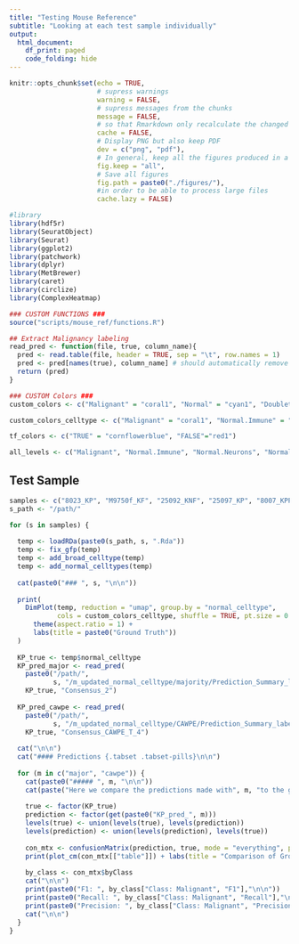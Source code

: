 ```yaml
---
title: "Testing Mouse Reference"
subtitle: "Looking at each test sample individually"
output:
  html_document:
    df_print: paged
    code_folding: hide
---
```

```r
knitr::opts_chunk$set(echo = TRUE, 
                      # supress warnings
                      warning = FALSE, 
                      # supress messages from the chunks
                      message = FALSE,
                      # so that Rmarkdown only recalculate the changed chunks
                      cache = FALSE,
                      # Display PNG but also keep PDF 
                      dev = c("png", "pdf"), 
                      # In general, keep all the figures produced in a chunk
                      fig.keep = "all",      
                      # Save all figures
                      fig.path = paste0("./figures/"),
                      #in order to be able to process large files
                      cache.lazy = FALSE)

#library
library(hdf5r)
library(SeuratObject)
library(Seurat)
library(ggplot2)
library(patchwork)
library(dplyr)
library(MetBrewer)
library(caret)
library(circlize)
library(ComplexHeatmap)

### CUSTOM FUNCTIONS ###
source("scripts/mouse_ref/functions.R")

## Extract Malignancy labeling
read_pred <- function(file, true, column_name){
  pred <- read.table(file, header = TRUE, sep = "\t", row.names = 1)
  pred <- pred[names(true), column_name] # should automatically remove everything we dont want and put it in same order
  return (pred)
}

### CUSTOM Colors ###
custom_colors <- c("Malignant" = "coral1", "Normal" = "cyan1", "Doublet" = "goldenrod1", "Uncertain" = "mediumorchid1")

custom_colors_celltype <- c("Malignant" = "coral1", "Normal.Immune" = "lightskyblue",  "Normal.Neurons" = "mediumorchid1", "Normal.Vascular_other" = "goldenrod1", "Normal.Astrocytes" = "mediumseagreen", "Normal.Ependymal" = "aquamarine3", "Normal.Glial_progenitors" = "blue", "Normal.Neuronal_progenitors" = "orchid", "Normal.RGC" = "violet", "Normal.OPC" = "cyan1", "Uncertain" = "hotpink", "Normal.Uncertain" = "hotpink")

tf_colors <- c("TRUE" = "cornflowerblue", "FALSE"="red1")

all_levels <- c("Malignant", "Normal.Immune", "Normal.Neurons", "Normal.Vascular_other", "Normal.Astrocytes", "Normal.Ependymal", "Normal.Glial_progenitors", "Normal.Neuronal_progenitors", "Normal.RGC", "Normal.OPC", "Normal.Uncertain", "Uncertain")
```

## Test Sample {.tabset .tabset-pills}
```r
samples <- c("8023_KP", "M9750f_KF", "25092_KNF", "25097_KP", "8007_KPP", "7950_KF", "8-1a_PF", "7944_GPAC", "8025_KP")
s_path <- "/path/"

for (s in samples) {
  
  temp <- loadRDa(paste0(s_path, s, ".Rda"))
  temp <- fix_gfp(temp)
  temp <- add_broad_celltype(temp)
  temp <- add_normal_celltypes(temp)
  
  cat(paste0("### ", s, "\n\n"))
  
  print(
    DimPlot(temp, reduction = "umap", group.by = "normal_celltype", 
            cols = custom_colors_celltype, shuffle = TRUE, pt.size = 0.5) +
      theme(aspect.ratio = 1) +
      labs(title = paste0("Ground Truth"))
  )
  
  KP_true <- temp$normal_celltype
  KP_pred_major <- read_pred(
    paste0("/path/", 
           s, "/m_updated_normal_celltype/majority/Prediction_Summary_label.tsv"), 
    KP_true, "Consensus_2")
  
  KP_pred_cawpe <- read_pred(
    paste0("/path/", 
           s, "/m_updated_normal_celltype/CAWPE/Prediction_Summary_label.tsv"), 
    KP_true, "Consensus_CAWPE_T_4")
  
  cat("\n\n")
  cat("#### Predictions {.tabset .tabset-pills}\n\n")
  
  for (m in c("major", "cawpe")) {
    cat(paste0("##### ", m, "\n\n"))
    cat(paste("Here we compare the predictions made with", m, "to the ground truth label.\n\n"))
    
    true <- factor(KP_true)
    prediction <- factor(get(paste0("KP_pred_", m)))
    levels(true) <- union(levels(true), levels(prediction))
    levels(prediction) <- union(levels(prediction), levels(true))
    
    con_mtx <- confusionMatrix(prediction, true, mode = "everything", positive = "1")
    print(plot_cm(con_mtx[["table"]]) + labs(title = "Comparison of Ground Truth Labels and Predicted Labels"))
    
    by_class <- con_mtx$byClass
    cat("\n\n")
    print(paste0("F1: ", by_class["Class: Malignant", "F1"],"\n\n"))
    print(paste0("Recall: ", by_class["Class: Malignant", "Recall"],"\n\n"))
    print(paste0("Precision: ", by_class["Class: Malignant", "Precision"],"\n\n"))
    cat("\n\n")
  }
}
```


